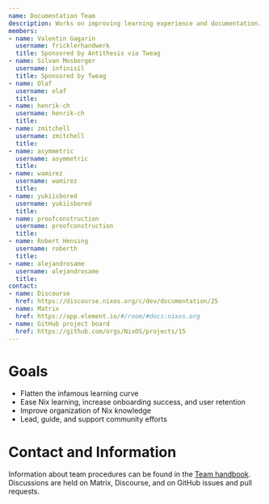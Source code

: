 ```yaml
---
name: Documentation Team
description: Works on improving learning experience and documentation.
members:
- name: Valentin Gagarin
  username: fricklerhandwerk
  title: Sponsored by Antithesis via Tweag
- name: Silvan Mosberger
  username: infinisil
  title: Sponsored by Tweag
- name: Olaf
  username: olaf
  title:
- name: henrik-ch
  username: henrik-ch
  title:
- name: zmitchell
  username: zmitchell
  title:
- name: asymmetric
  username: asymmetric
  title:
- name: wamirez
  username: wamirez
  title:
- name: yukiisbored
  username: yukiisbored
  title:
- name: proofconstruction
  username: proofconstruction
  title:
- name: Robert Hensing
  username: roberth
  title:
- name: alejandrosame
  username: alejandrosame
  title:
contact:
- name: Discourse
  href: https://discourse.nixos.org/c/dev/documentation/25
- name: Matrix
  href: https://app.element.io/#/room/#docs:nixos.org
- name: GitHub project board
  href: https://github.com/orgs/NixOS/projects/15
---
```

# Goals

- Flatten the infamous learning curve
- Ease Nix learning, increase onboarding success, and user retention
- Improve organization of Nix knowledge
- Lead, guide, and support community efforts

# Contact and Information

Information about team procedures can be found in the [Team handbook](https://github.com/NixOS/nix.dev/tree/master/maintainers). Discussions are held on Matrix, Discourse, and on GitHub issues and pull requests.
